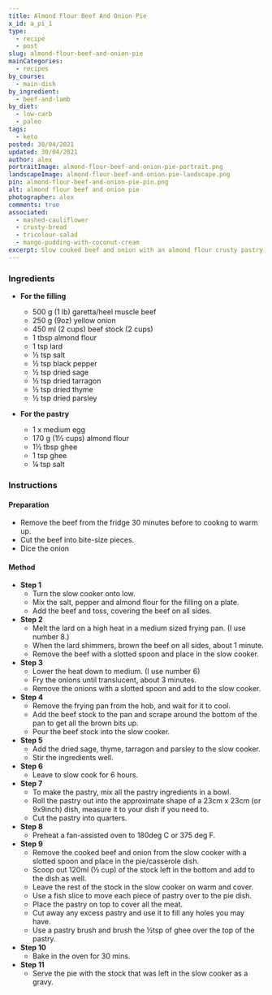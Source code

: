 ```yaml
---
title: Almond Flour Beef And Onion Pie
x_id: a_pi_1
type:
  - recipe
  - post
slug: almond-flour-beef-and-onion-pie
mainCategories: 
  - recipes
by_course:
  - main-dish
by_ingredient:
  - beef-and-lamb
by_diet:
  - low-carb
  - paleo
tags: 
  - keto
posted: 30/04/2021
updated: 30/04/2021
author: alex
portraitImage: almond-flour-beef-and-onion-pie-portrait.png
landscapeImage: almond-flour-beef-and-onion-pie-landscape.png
pin: almond-flour-beef-and-onion-pie-pin.png
alt: almond flour beef and onion pie
photographer: alex
comments: true
associated: 
  - mashed-cauliflower
  - crusty-bread
  - tricolour-salad
  - mango-pudding-with-coconut-cream
excerpt: Slow cooked beef and onion with an almond flour crusty pastry topping. Easy-to-make comfort food for the paleo diet.
---
```


<Ingredients>

### Ingredients

  - **For the filling**
    - 500 g (1 lb) garetta/heel muscle beef
    - 250 g (9oz) yellow onion
    - 450 ml (2 cups) beef stock (2 cups)
    - 1 tbsp almond flour
    - 1 tsp lard
    - ½ tsp salt
    - ½ tsp black pepper
    - ½ tsp dried sage
    - ½ tsp dried tarragon
    - ½ tsp dried thyme
    - ½ tsp dried parsley

  - **For the pastry**
    - 1 x medium egg
    - 170 g (1½ cups) almond flour 
    - 1½ tbsp ghee
    - 1 tsp ghee
    - ¼ tsp salt

</Ingredients>

<Instructions>

### Instructions

#### Preparation

  - Remove the beef from the fridge 30 minutes before to cookng to warm up.
  - Cut the beef into bite-size pieces.
  - Dice the onion

#### Method

  - **Step 1**
    - Turn the slow cooker onto low.
    - Mix the salt, pepper and almond flour for the filling on a plate. 
    - Add the beef and toss, covering the beef on all sides.
  - **Step 2**
    - Melt the lard on a high heat in a medium sized frying pan. (I use number 8.)
    - When the lard shimmers, brown the beef on all sides, about 1 minute.
    - Remove the beef with a slotted spoon and place in the slow cooker.
  - **Step 3**
    - Lower the heat down to medium. (I use number 6) 
    - Fry the onions until translucent, about 3 minutes.
    - Remove the onions with a slotted spoon and add to the slow cooker.
  - **Step 4**
    - Remove the frying pan from the hob, and wait for it to cool.
    - Add the beef stock to the pan and scrape around the bottom of the pan to get all the brown bits up.
    - Pour the beef stock into the slow cooker.
  - **Step 5**
    - Add the dried sage, thyme, tarragon and parsley to the slow cooker.
    - Stir the ingredients well.
  - **Step 6**
    - Leave to slow cook for 6 hours.
  - **Step 7**
    - To make the pastry, mix all the pastry ingredients in a bowl.
    - Roll the pastry out into the approximate shape of a 23cm x 23cm (or 9x9inch) dish, measure it to your dish if you need to.
    - Cut the pastry into quarters.
  - **Step 8**
    - Preheat a fan-assisted oven to 180deg C or 375 deg F.
  - **Step 9**
    - Remove the cooked beef and onion from the slow cooker with a slotted spoon and place in the pie/casserole dish.
    - Scoop out 120ml (½ cup) of the stock left in the bottom and add to the dish as well. 
    - Leave the rest of the stock in the slow cooker on warm and cover.
    - Use a fish slice to move each piece of pastry over to the pie dish. 
    - Place the pastry on top to cover all the meat. 
    - Cut away any excess pastry and use it to fill any holes you may have.
    - Use a pastry brush and brush the ½tsp of ghee over the top of the pastry.
  - **Step 10**
    - Bake in the oven for 30 mins.
  - **Step 11**
    - Serve the pie with the stock that was left in the slow cooker as a gravy.

</Instructions>



